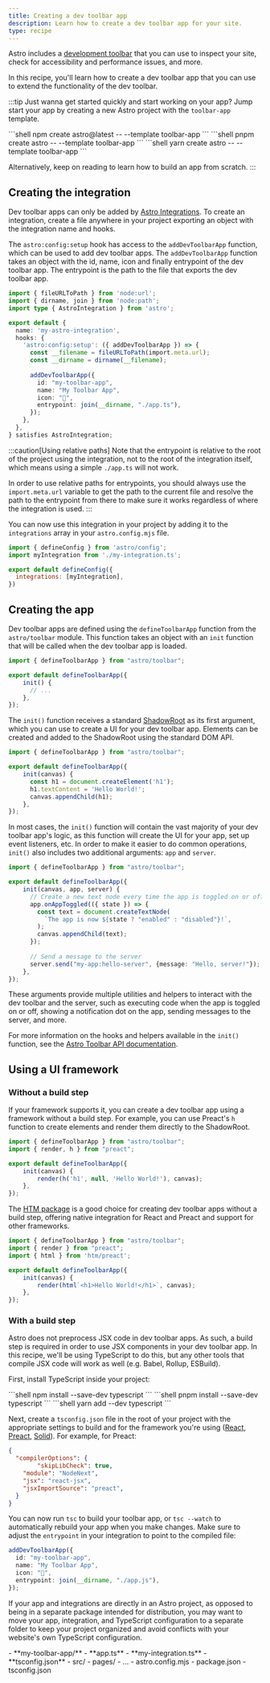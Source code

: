 ```yaml
---
title: Creating a dev toolbar app
description: Learn how to create a dev toolbar app for your site.
type: recipe
---
```



Astro includes a [development toolbar](/en/guides/dev-toolbar/) that you can use to inspect your site, check for accessibility and performance issues, and more. 

In this recipe, you'll learn how to create a dev toolbar app that you can use to extend the functionality of the dev toolbar.

:::tip 
Just wanna get started quickly and start working on your app? Jump start your app by creating a new Astro project with the `toolbar-app` template.

<PackageManagerTabs>
  <Fragment slot="npm">
    ```shell
    npm create astro@latest -- --template toolbar-app
    ```
  </Fragment>
  <Fragment slot="pnpm">
    ```shell
    pnpm create astro -- --template toolbar-app
    ```
  </Fragment>
  <Fragment slot="yarn">
    ```shell
    yarn create astro -- --template toolbar-app
    ```
  </Fragment>
</PackageManagerTabs>

Alternatively, keep on reading to learn how to build an app from scratch.
:::

## Creating the integration

Dev toolbar apps can only be added by [Astro Integrations](/en/guides/integrations-guide/). To create an integration, create a file anywhere in your project exporting an object with the integration name and hooks. 

The `astro:config:setup` hook has access to the `addDevToolbarApp` function, which can be used to add dev toolbar apps. The `addDevToolbarApp` function takes an object with the id, name, icon and finally entrypoint of the dev toolbar app. The entrypoint is the path to the file that exports the dev toolbar app.

```ts title="my-integration.ts"
import { fileURLToPath } from 'node:url';
import { dirname, join } from 'node:path';
import type { AstroIntegration } from 'astro';

export default {
  name: 'my-astro-integration',
  hooks: {
    'astro:config:setup': ({ addDevToolbarApp }) => {
      const __filename = fileURLToPath(import.meta.url);
      const __dirname = dirname(__filename);
  
      addDevToolbarApp({
        id: "my-toolbar-app",
        name: "My Toolbar App",
        icon: "🚀",
        entrypoint: join(__dirname, "./app.ts"),
      });
    },
  },
} satisfies AstroIntegration;
```

:::caution[Using relative paths]
Note that the entrypoint is relative to the root of the project using the integration, not to the root of the integration itself, which means using a simple `./app.ts` will not work. 

In order to use relative paths for entrypoints, you should always use the `import.meta.url` variable to get the path to the current file and resolve the path to the entrypoint from there to make sure it works regardless of where the integration is used.
:::

You can now use this integration in your project by adding it to the `integrations` array in your `astro.config.mjs` file.

```js title="astro.config.mjs"
import { defineConfig } from 'astro/config';
import myIntegration from './my-integration.ts';

export default defineConfig({
  integrations: [myIntegration],
})
```

## Creating the app

Dev toolbar apps are defined using the `defineToolbarApp` function from the `astro/toolbar` module. This function takes an object with an `init` function that will be called when the dev toolbar app is loaded. 

```ts title="app.ts"
import { defineToolbarApp } from "astro/toolbar";

export default defineToolbarApp({
    init() {
      // ...
    },
});
```

The `init()` function receives a standard [ShadowRoot](https://developer.mozilla.org/en-US/docs/Web/API/ShadowRoot) as its first argument, which you can use to create a UI for your dev toolbar app. Elements can be created and added to the ShadowRoot using the standard DOM API.

```ts title="app.ts" ins={5-7}
import { defineToolbarApp } from "astro/toolbar";

export default defineToolbarApp({
    init(canvas) {
      const h1 = document.createElement('h1');
      h1.textContent = 'Hello World!';
      canvas.appendChild(h1);
    },
});
```

In most cases, the `init()` function will contain the vast majority of your dev toolbar app's logic, as this function will create the UI for your app, set up event listeners, etc. In order to make it easier to do common operations, `init()` also includes two additional arguments: `app` and `server`.

```ts title="app.ts" ins=/(app),/ ins=/(server)\\)/
import { defineToolbarApp } from "astro/toolbar";

export default defineToolbarApp({
    init(canvas, app, server) {
      // Create a new text node every time the app is toggled on or off
      app.onAppToggled(({ state }) => {
        const text = document.createTextNode(
          `The app is now ${state ? "enabled" : "disabled"}!`,
        );
        canvas.appendChild(text);
      });
      
      // Send a message to the server
      server.send("my-app:hello-server", {message: "Hello, server!"});
    },
});
```

These arguments provide multiple utilities and helpers to interact with the dev toolbar and the server, such as executing code when the app is toggled on or off, showing a notification dot on the app, sending messages to the server, and more.

For more information on the hooks and helpers available in the `init()` function, see the [Astro Toolbar API documentation](/en/reference/dev-toolbar-app-reference/).

## Using a UI framework

### Without a build step

If your framework supports it, you can create a dev toolbar app using a framework without a build step. For example, you can use Preact's `h` function to create elements and render them directly to the ShadowRoot.

```ts title="app.ts"
import { defineToolbarApp } from "astro/toolbar";
import { render, h } from "preact";

export default defineToolbarApp({
    init(canvas) {
        render(h('h1', null, 'Hello World!'), canvas);
    },
});
```

The [HTM package](https://github.com/developit/htm) is a good choice for creating dev toolbar apps without a build step, offering native integration for React and Preact and support for other frameworks.

```ts title="app.ts" ins={3, 7}
import { defineToolbarApp } from "astro/toolbar";
import { render } from "preact";
import { html } from 'htm/preact';

export default defineToolbarApp({
    init(canvas) {
        render(html`<h1>Hello World!</h1>`, canvas);
    },
});
```

### With a build step

Astro does not preprocess JSX code in dev toolbar apps. As such, a build step is required in order to use JSX components in your dev toolbar app. In this recipe, we'll be using TypeScript to do this, but any other tools that compile JSX code will work as well (e.g. Babel, Rollup, ESBuild).

First, install TypeScript inside your project:

<PackageManagerTabs>
  <Fragment slot="npm">
    ```shell
    npm install --save-dev typescript
    ```
  </Fragment>
  <Fragment slot="pnpm">
    ```shell
    pnpm install --save-dev typescript
    ```
  </Fragment>
  <Fragment slot="yarn">
    ```shell
    yarn add --dev typescript
    ```
  </Fragment>
</PackageManagerTabs>

Next, create a `tsconfig.json` file in the root of your project with the appropriate settings to build and for the framework you're using ([React](https://react-typescript-cheatsheet.netlify.app/docs/basic/setup), [Preact](https://preactjs.com/guide/v10/typescript), [Solid](https://www.solidjs.com/guides/typescript)). For example, for Preact:

```json title="tsconfig.json"
{
  "compilerOptions": {
		"skipLibCheck": true,
    "module": "NodeNext",
    "jsx": "react-jsx",
    "jsxImportSource": "preact",
  }
}
```

You can now run `tsc` to build your toolbar app, or `tsc --watch` to automatically rebuild your app when you make changes. Make sure to adjust the `entrypoint` in your integration to point to the compiled file:

```ts title="my-integration.ts" ins="app.js"
addDevToolbarApp({
  id: "my-toolbar-app",
  name: "My Toolbar App",
  icon: "🚀",
  entrypoint: join(__dirname, "./app.js"),
});
```

If your app and integrations are directly in an Astro project, as opposed to being in a separate package intended for distribution, you may want to move your app, integration, and TypeScript configuration to a separate folder to keep your project organized and avoid conflicts with your website's own TypeScript configuration.

<FileTree>
- **my-toolbar-app/**
  - **app.ts**
  - **my-integration.ts**
  - **tsconfig.json**
- src/
  - pages/
  - ...
- astro.config.mjs
- package.json
- tsconfig.json
</FileTree>
